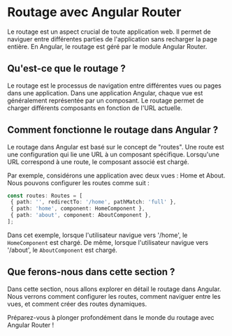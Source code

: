 # Routage avec Angular Router

Le routage est un aspect crucial de toute application web. Il permet de naviguer entre différentes parties de l'application sans recharger la page entière. En Angular, le routage est géré par le module Angular Router.

## Qu'est-ce que le routage ?

Le routage est le processus de navigation entre différentes vues ou pages dans une application. Dans une application Angular, chaque vue est généralement représentée par un composant. Le routage permet de charger différents composants en fonction de l'URL actuelle.

## Comment fonctionne le routage dans Angular ?

Le routage dans Angular est basé sur le concept de "routes". Une route est une configuration qui lie une URL à un composant spécifique. Lorsqu'une URL correspond à une route, le composant associé est chargé.

Par exemple, considérons une application avec deux vues : Home et About. Nous pouvons configurer les routes comme suit :

```typescript
const routes: Routes = [
 { path: '', redirectTo: '/home', pathMatch: 'full' },
 { path: 'home', component: HomeComponent },
 { path: 'about', component: AboutComponent },
];
```

Dans cet exemple, lorsque l'utilisateur navigue vers '/home', le `HomeComponent` est chargé. De même, lorsque l'utilisateur navigue vers '/about', le `AboutComponent` est chargé.

## Que ferons-nous dans cette section ?

Dans cette section, nous allons explorer en détail le routage dans Angular. Nous verrons comment configurer les routes, comment naviguer entre les vues, et comment créer des routes dynamiques.

Préparez-vous à plonger profondément dans le monde du routage avec Angular Router !
